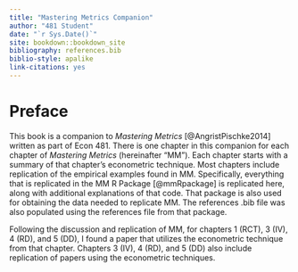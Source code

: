 ```yaml
--- 
title: "Mastering Metrics Companion"
author: "481 Student"
date: "`r Sys.Date()`"
site: bookdown::bookdown_site
bibliography: references.bib
biblio-style: apalike
link-citations: yes
---
```


# Preface {-}

This book is a companion to *Mastering Metrics* [@AngristPischke2014] written as part of Econ 481. There is one chapter in this companion for each chapter of *Mastering Metrics* (hereinafter "MM"). Each chapter starts with a summary of that chapter's econometric technique. Most chapters include replication of the empirical examples found in MM. Specifically, everything that is replicated in the MM R Package [@mmRpackage] is replicated here, along with additional explanations of that code. That package is also used for obtaining the data needed to replicate MM. The references .bib file was also populated using the references file from that package. 

Following the discussion and replication of MM, for chapters 1 (RCT), 3 (IV), 4 (RD), and 5 (DD), I found a paper that utilizes the econometric technique from that chapter. Chapters 3 (IV), 4 (RD), and 5 (DD) also include replication of papers using the econometric techniques.






